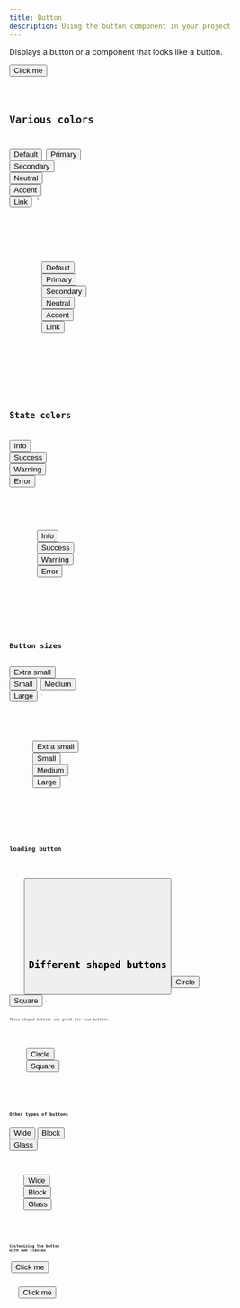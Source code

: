 ```yaml
---
title: Button
description: Using the button component in your project
---
```



Displays a button or a component that looks like a button.

<Tabs>
  <TabItem label="Preview">
    <Card>
      <Button>Click me</Button>
    </Card>
  </TabItem>
  <TabItem label="Code">
    <Code code={ButtonCode} lang="tsx" title="src/components/button.tsx" />
  </TabItem>
</Tabs>

## Various colors

  <Button>Default</Button>
  <Button color="primary">Primary</Button>
  <Button color="secondary">Secondary</Button>
  <Button color="neutral">Neutral</Button>
  <Button color="accent">Accent</Button>
  <Button color="link">Link</Button>
`

<Tabs>
  <TabItem label="Preview">
    <Card>
      <div class="flex gap-2">
        <Button>Default</Button>
        <Button color="primary">Primary</Button>
        <Button color="secondary">Secondary</Button>
        <Button color="neutral">Neutral</Button>
        <Button color="accent">Accent</Button>
        <Button color="link">Link</Button>
      </div>
    </Card>
  </TabItem>
  <TabItem label="Code">
    <Code code={buttonColors} lang="tsx" />
  </TabItem>
</Tabs>

## State colors

  <Button state="info">Info</Button>
  <Button state="success">Success</Button>
  <Button state="warning">Warning</Button>
  <Button state="error">Error</Button>
`

<Tabs>
  <TabItem label="Preview">
    <Card>
      <div class="flex gap-2">
        <Button state="info">Info</Button>
        <Button state="success">Success</Button>
        <Button state="warning">Warning</Button>
        <Button state="error">Error</Button>
      </div>
    </Card>
  </TabItem>
  <TabItem label="Code">
    <Code code={buttonColors} lang="tsx" />
  </TabItem>
</Tabs>

## Button sizes

  <Button size="xs">Extra small</Button>
  <Button size="sm">Small</Button>
  <Button size="md">Medium</Button>
  <Button size="lg">Large</Button>
`

<Tabs>
  <TabItem label="Preview">
    <Card>
      <div class="flex gap-2 items-center">
        <Button size="xs">Extra small</Button>
        <Button size="sm">Small</Button>
        <Button size="md">Medium</Button>
        <Button size="lg">Large</Button>
      </div>
    </Card>
  </TabItem>
  <TabItem label="Code">
    <Code code={buttonSizes} lang="tsx" />
  </TabItem>
</Tabs>

## loading button


<Tabs>
  <TabItem label="Preview">
    <Card>
      <Button loading />
    </Card>
  </TabItem>
  <TabItem label="Code">
    <Code code={loadingButton} lang="tsx" />
  </TabItem>
</Tabs>

## Different shaped buttons

  <Button shape="circle">Circle</Button>
  <Button shape="square">Square</Button>
`

These shaped buttons are great for icon buttons.

<Tabs>
  <TabItem label="Preview">
    <Card>
      <div class="flex gap-4">
        <Button shape="circle">Circle</Button>
        <Button shape="square">Square</Button>
      </div>
    </Card>
  </TabItem>
  <TabItem label="Code">
    <Code code={shapedButtons} lang="tsx" />
  </TabItem>
</Tabs>

## Other types of buttons

  <Button wide>Wide</Button>
  <Button block>Block</Button>
  <Button glass>Glass</Button>
`

<Tabs>
  <TabItem label="Preview">
    <Card>
      <div class="flex flex-col gap-4">
        <Button wide>Wide</Button>
        <Button block>Block</Button>
        <Button glass>Glass</Button>
      </div>
    </Card>
  </TabItem>
  <TabItem label="Code">
    <Code code={otherButtons} lang="tsx" />
  </TabItem>
</Tabs>

## Customizing the button with own classes

  '<Button class="rounded-none">Click me</Button>'

<Tabs>
  <TabItem label="Preview">
    <Card>
      <Button class="rounded-none">Click me</Button>
    </Card>
  </TabItem>
  <TabItem label="Code">
    <Code code={buttonWithCustomClasses} lang="tsx" />
  </TabItem>
</Tabs>
